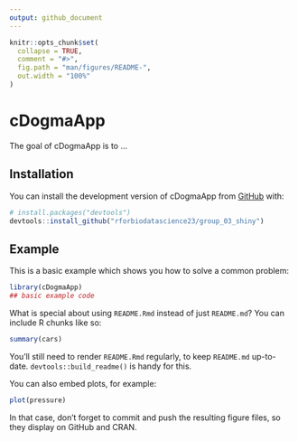 ```yaml
---
output: github_document
---
```


<!-- README.md is generated from README.Rmd. Please edit that file -->

```r
knitr::opts_chunk$set(
  collapse = TRUE,
  comment = "#>",
  fig.path = "man/figures/README-",
  out.width = "100%"
)
```

# cDogmaApp

<!-- badges: start -->
<!-- badges: end -->

The goal of cDogmaApp is to ...

## Installation

You can install the development version of cDogmaApp from [GitHub](https://github.com/) with:

``` r
# install.packages("devtools")
devtools::install_github("rforbiodatascience23/group_03_shiny")
```

## Example

This is a basic example which shows you how to solve a common problem:

```r
library(cDogmaApp)
## basic example code
```

What is special about using `README.Rmd` instead of just `README.md`? You can include R chunks like so:

```r
summary(cars)
```

You'll still need to render `README.Rmd` regularly, to keep `README.md` up-to-date. `devtools::build_readme()` is handy for this.

You can also embed plots, for example:

```r
plot(pressure)
```

In that case, don't forget to commit and push the resulting figure files, so they display on GitHub and CRAN.
